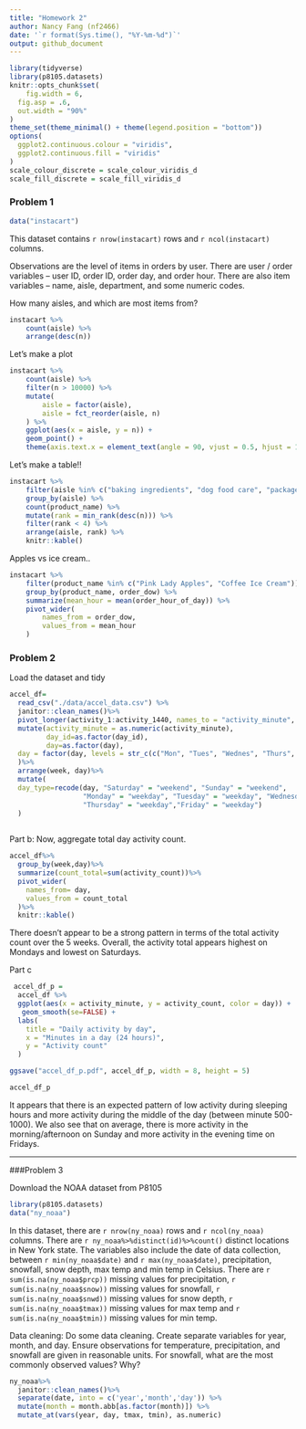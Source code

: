 ```yaml
---
title: "Homework 2"
author: Nancy Fang (nf2466)
date: '`r format(Sys.time(), "%Y-%m-%d")`'
output: github_document
---
```

```r
library(tidyverse)
library(p8105.datasets)
knitr::opts_chunk$set(
	fig.width = 6, 
  fig.asp = .6,
  out.width = "90%"
)
theme_set(theme_minimal() + theme(legend.position = "bottom"))
options(
  ggplot2.continuous.colour = "viridis",
  ggplot2.continuous.fill = "viridis"
)
scale_colour_discrete = scale_colour_viridis_d
scale_fill_discrete = scale_fill_viridis_d
```
### Problem 1
```r
data("instacart")
```

This dataset contains `r nrow(instacart)` rows and `r ncol(instacart)` columns. 

Observations are the level of items in orders by user. There are user / order variables -- user ID, order ID, order day, and order hour. There are also item variables -- name, aisle, department, and some numeric codes. 

How many aisles, and which are most items from?

```r
instacart %>% 
	count(aisle) %>% 
	arrange(desc(n))
```


Let's make a plot

```r
instacart %>% 
	count(aisle) %>% 
	filter(n > 10000) %>% 
	mutate(
		aisle = factor(aisle),
		aisle = fct_reorder(aisle, n)
	) %>% 
	ggplot(aes(x = aisle, y = n)) + 
	geom_point() + 
	theme(axis.text.x = element_text(angle = 90, vjust = 0.5, hjust = 1))
```


Let's make a table!!

```r
instacart %>% 
	filter(aisle %in% c("baking ingredients", "dog food care", "packaged vegetables fruits")) %>% 
	group_by(aisle) %>% 
	count(product_name) %>% 
	mutate(rank = min_rank(desc(n))) %>% 
	filter(rank < 4) %>% 
	arrange(aisle, rank) %>% 
	knitr::kable()
```


Apples vs ice cream..

```r
instacart %>% 
	filter(product_name %in% c("Pink Lady Apples", "Coffee Ice Cream")) %>% 
	group_by(product_name, order_dow) %>% 
	summarize(mean_hour = mean(order_hour_of_day)) %>% 
	pivot_wider(
		names_from = order_dow,
		values_from = mean_hour
	)
```
### Problem 2

Load the dataset and tidy
```r
accel_df=
  read_csv("./data/accel_data.csv") %>%
  janitor::clean_names()%>%
  pivot_longer(activity_1:activity_1440, names_to = "activity_minute", names_prefix = "activity_", values_to = "activity_count")%>%
  mutate(activity_minute = as.numeric(activity_minute),
         day_id=as.factor(day_id),
         day=as.factor(day),
  day = factor(day, levels = str_c(c("Mon", "Tues", "Wednes", "Thurs", "Fri", "Satur", "Sun"),"day"))
  )%>%
  arrange(week, day)%>%
  mutate(
  day_type=recode(day, "Saturday" = "weekend", "Sunday" = "weekend", 
                  "Monday" = "weekday", "Tuesday" = "weekday", "Wednesday" = "weekday", 
                  "Thursday" = "weekday","Friday" = "weekday")
  )
   
```
Part b: Now, aggregate total day activity count.

```r

accel_df%>%
  group_by(week,day)%>%
  summarize(count_total=sum(activity_count))%>%
  pivot_wider(
    names_from= day,
    values_from = count_total
  )%>%
  knitr::kable()
```
There doesn't appear to be a strong pattern in terms of the total activity count over the 5 weeks. Overall, the activity total appears highest on Mondays and lowest on Saturdays.

Part c
```r
 accel_df_p =
  accel_df %>%
  ggplot(aes(x = activity_minute, y = activity_count, color = day)) + 
   geom_smooth(se=FALSE) +
  labs(
    title = "Daily activity by day",
    x = "Minutes in a day (24 hours)",
    y = "Activity count"
  )

ggsave("accel_df_p.pdf", accel_df_p, width = 8, height = 5)

accel_df_p

```

It appears that there is an expected pattern of low activity during sleeping hours and more activity during the middle of the day (between minute 500-1000). We also see that on average, there is more activity in the morning/afternoon on Sunday and more activity in the evening time on Fridays.

---
###Problem 3

Download the NOAA dataset from P8105
```r
library(p8105.datasets)
data("ny_noaa")

```
In this dataset, there are `r nrow(ny_noaa)` rows and `r ncol(ny_noaa)` columns. There are `r ny_noaa%>%distinct(id)%>%count()` distinct locations in New York state. The variables also include the date of data collection, between `r min(ny_noaa$date)` and `r max(ny_noaa$date)`, precipitation, snowfall, snow depth, max temp and min temp in Celsius. There are `r sum(is.na(ny_noaa$prcp))` missing values for precipitation, `r sum(is.na(ny_noaa$snow))` missing values for snowfall, `r sum(is.na(ny_noaa$snwd))` missing values for snow depth, `r sum(is.na(ny_noaa$tmax))` missing values for max temp and `r sum(is.na(ny_noaa$tmin))` missing values for min temp.

Data cleaning: Do some data cleaning. Create separate variables for year, month, and day. Ensure observations for temperature, precipitation, and snowfall are given in reasonable units. For snowfall, what are the most commonly observed values? Why?
```r
ny_noaa%>%
  janitor::clean_names()%>%
  separate(date, into = c('year','month','day')) %>%
  mutate(month = month.abb[as.factor(month)]) %>%
  mutate_at(vars(year, day, tmax, tmin), as.numeric)
            
```


